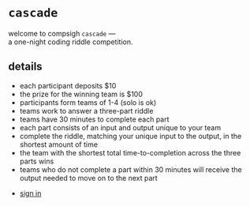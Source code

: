 
# <code className="blackCode">cascade</code>

<Spacer size={16} />

welcome to compsigh `cascade` — <br />
a one-night coding riddle competition.

<Spacer size={32} />

## details

- each participant deposits $10
- the prize for the winning team is $100
- participants form teams of 1-4 (solo is ok)
- teams work to answer a three-part riddle
- teams have 30 minutes to complete each part
- each part consists of an input and output unique to your team
- complete the riddle, matching your unique input to the output, in the shortest amount of time
- the team with the shortest total time-to-completion across the three parts wins
- teams who do not complete a part within 30 minutes will receive the output needed to move on to the next part

<Spacer size={32} />

- [sign in](/api/auth/signin)
